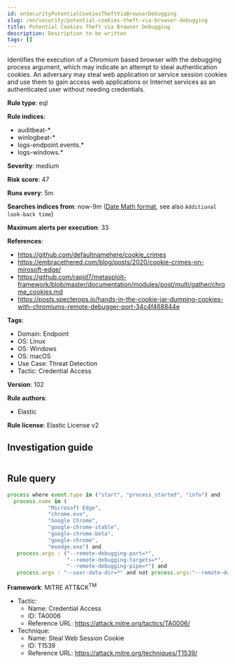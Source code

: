 ```yaml
---
id: enSecurityPotentialCookiesTheftViaBrowserDebugging
slug: /en/security/potential-cookies-theft-via-browser-debugging
title: Potential Cookies Theft via Browser Debugging
description: Description to be written
tags: []
---
```


<div id="potential-cookies-theft-via-browser-debugging"></div>

Identifies the execution of a Chromium based browser with the debugging process argument, which may indicate an attempt to steal authentication cookies. An adversary may steal web application or service session cookies and use them to gain access web applications or Internet services as an authenticated user without needing credentials.

**Rule type**: eql

**Rule indices**: 

* auditbeat-*
* winlogbeat-*
* logs-endpoint.events.*
* logs-windows.*

**Severity**: medium

**Risk score**: 47

**Runs every**: 5m

**Searches indices from**: now-9m ([Date Math format](((ref))/common-options.html#date-math), see also <DocLink id="enSecurityRulesUiCreate" section="set-the-rules-schedule">`Additional look-back time`</DocLink>)

**Maximum alerts per execution**: 33

**References**: 

* https://github.com/defaultnamehere/cookie_crimes
* https://embracethered.com/blog/posts/2020/cookie-crimes-on-mirosoft-edge/
* https://github.com/rapid7/metasploit-framework/blob/master/documentation/modules/post/multi/gather/chrome_cookies.md
* https://posts.specterops.io/hands-in-the-cookie-jar-dumping-cookies-with-chromiums-remote-debugger-port-34c4f468844e

**Tags**: 

* Domain: Endpoint
* OS: Linux
* OS: Windows
* OS: macOS
* Use Case: Threat Detection
* Tactic: Credential Access

**Version**: 102

**Rule authors**: 

* Elastic

**Rule license**: Elastic License v2

## Investigation guide

```markdown

```

## Rule query

```js
process where event.type in ("start", "process_started", "info") and
  process.name in (
             "Microsoft Edge",
             "chrome.exe",
             "Google Chrome",
             "google-chrome-stable",
             "google-chrome-beta",
             "google-chrome",
             "msedge.exe") and
   process.args : ("--remote-debugging-port=*",
                   "--remote-debugging-targets=*",
                   "--remote-debugging-pipe=*") and
   process.args : "--user-data-dir=*" and not process.args:"--remote-debugging-port=0"

```

**Framework**: MITRE ATT&CK<sup>TM</sup>

* Tactic:
    * Name: Credential Access
    * ID: TA0006
    * Reference URL: https://attack.mitre.org/tactics/TA0006/
* Technique:
    * Name: Steal Web Session Cookie
    * ID: T1539
    * Reference URL: https://attack.mitre.org/techniques/T1539/

